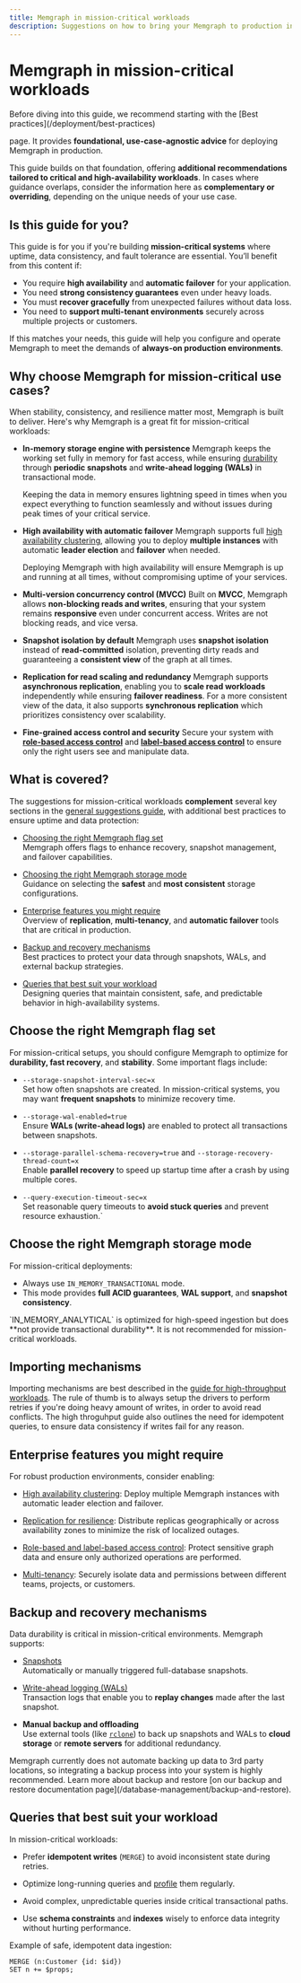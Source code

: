 ---
title: Memgraph in mission-critical workloads
description: Suggestions on how to bring your Memgraph to production in mission-critical and high-availability workloads.
---


# Memgraph in mission-critical workloads

<Callout type="info">
Before diving into this guide, we recommend starting with the [Best
practices](/deployment/best-practices) 

page. It provides **foundational, use-case-agnostic advice** for deploying
Memgraph in production.

This guide builds on that foundation, offering **additional recommendations
tailored to critical and high-availability workloads**. In cases where guidance
overlaps, consider the information here as **complementary or overriding**,
depending on the unique needs of your use case.
</Callout>

## Is this guide for you?

This guide is for you if you're building **mission-critical systems** where
uptime, data consistency, and fault tolerance are essential.  You’ll benefit
from this content if:

- You require **high availability** and **automatic failover** for your
  application.  
- You need **strong consistency guarantees** even under heavy loads.  
- You must **recover gracefully** from unexpected failures without data loss.  
- You need to **support multi-tenant environments** securely across multiple
  projects or customers.


If this matches your needs, this guide will help you configure and operate
Memgraph to meet the demands of **always-on production environments**.

## Why choose Memgraph for mission-critical use cases?

When stability, consistency, and resilience matter most, Memgraph is built to
deliver. Here's why Memgraph is a great fit for mission-critical workloads:

- **In-memory storage engine with persistence** Memgraph keeps the working set
  fully in memory for fast access, while ensuring
  [durability](/fundamentals/data-durability) through **periodic snapshots** and
  **write-ahead logging (WALs)** in transactional mode.

  Keeping the data in memory ensures lightning speed in times when you expect
  everything to function seamlessly and without issues during peak times of your
  critical service.

- **High availability with automatic failover** Memgraph supports full [high
  availability clustering](/clustering/high-availability), allowing you to
  deploy **multiple instances** with automatic **leader election** and
  **failover** when needed.

  Deploying Memgraph with high availability will ensure Memgraph is up and
  running at all times, without compromising uptime of your services.

- **Multi-version concurrency control (MVCC)** Built on **MVCC**, Memgraph
  allows **non-blocking reads and writes**, ensuring that your system remains
  **responsive** even under concurrent access. Writes are not blocking reads,
  and vice versa.

- **Snapshot isolation by default** Memgraph uses **snapshot isolation** instead
  of **read-committed** isolation, preventing dirty reads and guaranteeing a
  **consistent view** of the graph at all times.

- **Replication for read scaling and redundancy** Memgraph supports
  **asynchronous replication**, enabling you to **scale read workloads**
  independently while ensuring **failover readiness**. For a more consistent
  view of the data, it also supports **synchronous replication** which
  prioritizes consistency over scalability.

- **Fine-grained access control and security** Secure your system with
  [**role-based access
 control**](/database-management/authentication-and-authorization/role-based-access-control)
 and [**label-based access
 control**](/database-management/authentication-and-authorization/role-based-access-control#label-based-access-control)
 to ensure only the right users see and manipulate data.

## What is covered?

The suggestions for mission-critical workloads **complement** several key
sections in the [general suggestions guide](/deployment/best-practices), with
additional best practices to ensure uptime and data protection:

- [Choosing the right Memgraph flag set](#choose-the-right-memgraph-flag-set)  
  Memgraph offers flags to enhance recovery, snapshot management, and failover
  capabilities.

- [Choosing the right Memgraph storage
  mode](#choose-the-right-memgraph-storage-mode)  
  Guidance on selecting the **safest** and **most consistent** storage
  configurations.

- [Enterprise features you might
  require](#enterprise-features-you-might-require)  
  Overview of **replication**, **multi-tenancy**, and **automatic failover**
  tools that are critical in production.

- [Backup and recovery mechanisms](#backup-and-recovery-mechanisms)  
  Best practices to protect your data through snapshots, WALs, and external
  backup strategies.

- [Queries that best suit your workload](#queries-that-best-suit-your-workload)  
  Designing queries that maintain consistent, safe, and predictable behavior in
  high-availability systems.

## Choose the right Memgraph flag set


For mission-critical setups, you should configure Memgraph to optimize for **durability, fast recovery**, and **stability**. Some important flags include:

- `--storage-snapshot-interval-sec=x`  
  Set how often snapshots are created. In mission-critical systems, you may want
  **frequent snapshots** to minimize recovery time.

- `--storage-wal-enabled=true`  
  Ensure **WALs (write-ahead logs)** are enabled to protect all transactions
  between snapshots.

- `--storage-parallel-schema-recovery=true` and
  `--storage-recovery-thread-count=x`  
  Enable **parallel recovery** to speed up startup time after a crash by using
  multiple cores.

- `--query-execution-timeout-sec=x`  
  Set reasonable query timeouts to **avoid stuck queries** and prevent resource
  exhaustion.`

## Choose the right Memgraph storage mode


For mission-critical deployments:

- Always use `IN_MEMORY_TRANSACTIONAL` mode.  
- This mode provides **full ACID guarantees**, **WAL support**, and **snapshot
  consistency**.

<Callout type="info">
`IN_MEMORY_ANALYTICAL` is optimized for high-speed ingestion but does **not
provide transactional durability**. It is not recommended for mission-critical
workloads.
</Callout>

## Importing mechanisms

Importing mechanisms are best described in the [guide for high-throughput
workloads](/deployment/workloads/memgraph-in-high-throughput-workloads). The
rule of thumb is to always setup the drivers to perform retries if you're doing
heavy amount of writes, in order to avoid read conflicts. The high throguhput
guide also outlines the need for idempotent queries, to ensure data consistency
if writes fail for any reason.

## Enterprise features you might require

For robust production environments, consider enabling:

- [High availability clustering](/clustering/high-availability): Deploy multiple
  Memgraph instances with automatic leader election and failover.

- [Replication for resilience](/clustering/replication): Distribute replicas
  geographically or across availability zones to minimize the risk of localized
  outages.

- [Role-based and label-based access
  control](/database-management/authentication-and-authorization/role-based-access-control):
  Protect sensitive graph data and ensure only authorized operations are
  performed.

- [Multi-tenancy](/database-management/multi-tenancy): Securely isolate data and
  permissions between different teams, projects, or customers.

## Backup and recovery mechanisms

Data durability is critical in mission-critical environments. Memgraph supports:

- [Snapshots](/fundamentals/data-durability#snapshots)  
  Automatically or manually triggered full-database snapshots.

- [Write-ahead logging
  (WALs)](/fundamentals/data-durability#write-ahead-logging)  
  Transaction logs that enable you to **replay changes** made after the last
  snapshot.

- **Manual backup and offloading**  
  Use external tools (like [`rclone`](https://rclone.org/)) to back up snapshots
  and WALs to **cloud storage** or **remote servers** for additional redundancy.


<Callout type="info">
Memgraph currently does not automate backing up data to 3rd party locations, so
integrating a backup process into your system is highly recommended.
</Callout>

<Callout type="info">
Learn more about backup and restore [on our backup and restore documentation
page](/database-management/backup-and-restore).
</Callout>

## Queries that best suit your workload

In mission-critical workloads:

- Prefer **idempotent writes** (`MERGE`) to avoid inconsistent state during
  retries.
- Optimize long-running queries and [profile](/querying/clauses/profile) them
  regularly.

- Avoid complex, unpredictable queries inside critical transactional paths.
- Use **schema constraints** and **indexes** wisely to enforce data integrity
  without hurting performance.

Example of safe, idempotent data ingestion:

```cypher
MERGE (n:Customer {id: $id})
SET n += $props;
```
<CommunityLinks/>
